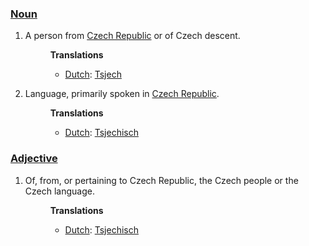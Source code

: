 ===[[Noun]]===
#A person from [[Czech Republic]] or of Czech descent.
#:'''Translations'''
#:*[[Dutch]]: [[Tsjech]]
#Language, primarily spoken in [[Czech Republic]]. 
#:'''Translations'''
#:*[[Dutch]]: [[Tsjechisch]]
===[[Adjective]]===
#Of, from, or pertaining to Czech Republic, the Czech people or the Czech language.
#:'''Translations'''
#:*[[Dutch]]: [[Tsjechisch]]